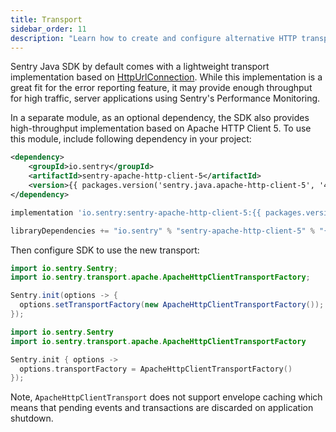 ```yaml
---
title: Transport
sidebar_order: 11
description: "Learn how to create and configure alternative HTTP transport implementation"
---
```


Sentry Java SDK by default comes with a lightweight transport implementation based on [HttpUrlConnection](https://docs.oracle.com/javase/8/docs/api/java/net/HttpURLConnection.html). While this implementation is a great fit for the error reporting feature, it may provide enough throughput for high traffic, server applications using Sentry's Performance Monitoring.

In a separate module, as an optional dependency, the SDK also provides high-throughput implementation based on Apache HTTP Client 5. To use this module, include following dependency in your project:

```xml {tabTitle:Maven}
<dependency>
    <groupId>io.sentry</groupId>
    <artifactId>sentry-apache-http-client-5</artifactId>
    <version>{{ packages.version('sentry.java.apache-http-client-5', '4.2.0') }}</version>
</dependency>
```

```groovy {tabTitle:Gradle}
implementation 'io.sentry:sentry-apache-http-client-5:{{ packages.version('sentry.java.apache-http-client-5', '4.2.0') }}'
```

```scala {tabTitle:SBT}
libraryDependencies += "io.sentry" % "sentry-apache-http-client-5" % "{{ packages.version('sentry.java.apache-http-client-5', '4.2.0') }}"
```

Then configure SDK to use the new transport:

```java {tabTitle:Java}
import io.sentry.Sentry;
import io.sentry.transport.apache.ApacheHttpClientTransportFactory;

Sentry.init(options -> {
  options.setTransportFactory(new ApacheHttpClientTransportFactory());
});
```

```kotlin {tabTitle:Kotlin}
import io.sentry.Sentry
import io.sentry.transport.apache.ApacheHttpClientTransportFactory

Sentry.init { options ->
  options.transportFactory = ApacheHttpClientTransportFactory()
});
```

Note, `ApacheHttpClientTransport` does not support envelope caching which means that pending events and transactions are discarded on application shutdown.
